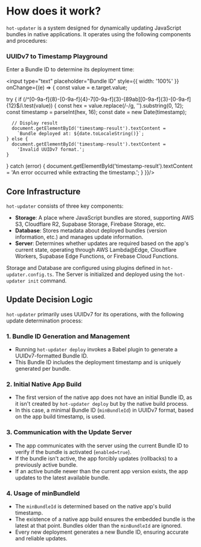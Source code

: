 # How does it work?

`hot-updater` is a system designed for dynamically updating JavaScript bundles in native applications. It operates using the following components and procedures:

### UUIDv7 to Timestamp Playground

Enter a Bundle ID to determine its deployment time:

<input type="text" placeholder="Bundle ID" style={{ width: '100%' }} onChange={(e) => {
  const value = e.target.value;
  
  try {
    if (/^[0-9a-f]{8}-[0-9a-f]{4}-7[0-9a-f]{3}-[89ab][0-9a-f]{3}-[0-9a-f]{12}$/i.test(value)) {
      const hex = value.replace(/-/g, '').substring(0, 12);
      const timestamp = parseInt(hex, 16);
      const date = new Date(timestamp);
      
      // Display result
      document.getElementById('timestamp-result').textContent =
        `Bundle deployed at: ${date.toLocaleString()}`;
    } else {
      document.getElementById('timestamp-result').textContent =
        'Invalid UUIDv7 format.';
    }
  } catch (error) {
    document.getElementById('timestamp-result').textContent =
      'An error occurred while extracting the timestamp.';
  }
}}/>

<div id="timestamp-result" style={{ marginTop: '10px', fontWeight: 'bold' }}></div>

## Core Infrastructure

`hot-updater` consists of three key components:

- **Storage**: A place where JavaScript bundles are stored, supporting AWS S3, Cloudflare R2, Supabase Storage, Firebase Storage, etc.
- **Database**: Stores metadata about deployed bundles (version information, etc.) and manages update information.
- **Server**: Determines whether updates are required based on the app's current state, operating through AWS Lambda@Edge, Cloudflare Workers, Supabase Edge Functions, or Firebase Cloud Functions.

Storage and Database are configured using plugins defined in `hot-updater.config.ts`. The Server is initialized and deployed using the `hot-updater init` command.

## Update Decision Logic

`hot-updater` primarily uses UUIDv7 for its operations, with the following update determination process:

### 1. Bundle ID Generation and Management
- Running `hot-updater deploy` invokes a Babel plugin to generate a UUIDv7-formatted Bundle ID.
- This Bundle ID includes the deployment timestamp and is uniquely generated per bundle.

### 2. Initial Native App Build
- The first version of the native app does not have an initial Bundle ID, as it isn't created by `hot-updater deploy` but by the native build process.
- In this case, a minimal Bundle ID (`minBundleId`) in UUIDv7 format, based on the app build timestamp, is used.

### 3. Communication with the Update Server
- The app communicates with the server using the current Bundle ID to verify if the bundle is activated (`enabled=true`).
- If the bundle isn't active, the app forcibly updates (rollbacks) to a previously active bundle.
- If an active bundle newer than the current app version exists, the app updates to the latest available bundle.

### 4. Usage of minBundleId
- The `minBundleId` is determined based on the native app's build timestamp.
- The existence of a native app build ensures the embedded bundle is the latest at that point. Bundles older than the `minBundleId` are ignored.
- Every new deployment generates a new Bundle ID, ensuring accurate and reliable updates.

